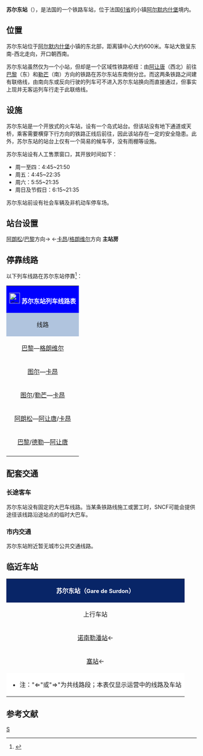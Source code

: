 {{暂定名称|alternate title=叙尔东站|time=2019-12-20}}
{{Infobox station
| name          ={{法国交通数据|sncf}}苏尔东站<br>{{lang|fr|Gare de Surdon}} 
| type          = [[法国铁路|法国铁路]]
| image = Gare de Surdon.JPG
|image_caption = 苏尔东站站台
| address       = {{FRA}}[[奥恩省|奥恩省]][[阿尔默内什堡|阿尔默内什堡]]
| latd          = 48
| latm          = 39
| lats          = 53
| latNS         = N
| longd         = 0
| longm         = 08
| longs         = 04
| longEW        = E
| operator = {{法国交通数据|sncf}}
| coordinates_display = yes
| iso_region    = FR
| line          = 
* {{link-fr|卡昂－图尔铁路|Ligne de Caen à Tours}}
* {{link-fr|巴黎－格朗维尔铁路|Ligne de Paris à Granville}} 
| platform      = 1
| tracks        = 2
| elevation = 173米
| opened        = 1867年8月5日
| rebuilt =
| status = 使用中
| closed        = 
| passengers= 约3.36万人次<ref>{{Cite web|url=https://ressources.data.sncf.com/explore/dataset/frequentation-gares/?sort=voyageurs_2014&q=surdon|title=Fréquentation en gares|accessdate=2016-11-06|author=SNCF|date=|language=法语|publisher=SNCF Open Data}}</ref>
| pass_year= 2015年
| station_type = 客运车站，兼办货运业务
| connections = （无）
| route_map =
| map_locator   = 
| note =
}}

'''苏尔东站'''（{{lang-fr|Gare de Surdon}}），是法国的一个铁路车站，位于法国[[奥恩省|61省]]的小镇[[阿尔默内什堡|阿尔默内什堡]]境内。

==位置==

苏尔东站位于[[阿尔默内什堡|阿尔默内什堡]]小镇的东北部，距离镇中心大约600米。车站大致呈东南-西北走向，开口朝西南。

苏尔东站虽然仅为一个小站，但却是一个区域性铁路枢纽：由[[阿让唐|阿让唐]]（西北）前往[[巴黎|巴黎]]（东）和[[勒芒|勒芒]]（南）方向的铁路在苏尔东站东南侧分岔。而这两条铁路之间建有联络线，由南向东或反向行驶的列车可不进入苏尔东站换向而直接通过，但事实上现并无客运列车行走于此联络线。

==设施==

苏尔东站是一个开放式的火车站，设有一个岛式站台。但该站没有地下通道或天桥，乘客需要横穿下行方向的铁路正线后前往，因此该站存在一定的安全隐患。此外，苏尔东站的站台上仅有一个简易的候车亭，没有雨棚等设施。

苏尔东站设有人工售票窗口，其开放时间如下：
* 周一至四：4:45~21:50
* 周五：4:45~22:35
* 周六：5:55~21:35
* 周日及节假日：6:15~21:35

苏尔东站前设有社会车辆及非机动车停车场。

==站台设置==

{{RailStStart|东北}}
{{RailStLine|||货车停靠线}}
{{RailStLine|2|| ||| ||}}[[阿朗松站|阿朗松]]/[[巴黎|巴黎]]方向→
{{RailStPlatform|岛| |||}}
{{RailStLine|1||过路车}}←[[卡昂站|卡昂]]/[[格朗维尔|格朗维尔]]方向
{{RailStPlatform|侧d||1T||}}
'''主站房'''
{{RailStEnd|西南}}

== 停靠线路 ==

{{动态列表|最后更新时间：2016年11月9日。本章节内容仅供参考，不排除因施工或罢工而引发的临时性变更。欢迎修正和补充}}

以下列车线路在苏尔东站停靠<ref>{{Cite web|url=http://www.sncf.com/fr/horaires-info-trafic/trajet/resultats|title=SURDON|accessdate=2016-11-09|author=SNCF|date=|language=法语|publisher=SNCF}}</ref>：

{| class="wikitable mw-collapsible" 
|colspan="5" style="background:#0000FF" align="center" |[[File:Sncf-logo.svg|28x28px]] <font color=#FFFFFF>'''苏尔东站列车线路表'''</font>
|-
!style="background:#B0C4DE"| 线路
!style="background:#B0C4DE"|车种
!style="background:#B0C4DE"|上一站
!style="background:#B0C4DE"|下一站
!style="background:#B0C4DE"|大致运行频率{{noteTag|name=noteA}}
|-
|[[巴黎蒙帕纳斯站|巴黎]]—[[格朗维尔站|格朗维尔]]
| rowspan="5" align="center" |{{法国交通数据|ter|nor}}
|[[莱格勒站|莱格勒]]
|[[阿让唐站|阿让唐]]
|每天6趟左右
|-
|[[图尔站|图尔]]—[[卡昂站|卡昂]]
|[[阿朗松站|阿朗松]]
|[[阿让唐站|阿让唐]]
|每天1~2趟
|-
|[[图尔站|图尔]]/[[勒芒站|勒芒]]—[[卡昂站|卡昂]]
|[[塞站|塞]]
|[[阿让唐站|阿让唐]]
|每天6趟左右
|-
|[[阿朗松站|阿朗松]]—[[阿让唐站|阿让唐]]/[[卡昂站|卡昂]]
|[[塞站|塞]]
|[[阿让唐站|阿让唐]]
|每天3趟左右
|-
|[[巴黎蒙帕纳斯站|巴黎]]/[[德勒站|德勒]]—[[阿让唐站|阿让唐]]{{noteTag|name=noteB}}
|[[勒梅勒罗站|勒梅勒罗]]
|[[阿让唐站|阿让唐]]
|每天1~2趟
|-
|colspan="5" style="background:#FFFFFF"|{{noteFoot|1=
{{noteTag|name=noteA|1=在本栏中，往返1次为"1趟"；除特别标明外，其数据仅工作日有效，周末及节假日列车数量可能会减少}}
{{noteTag|name=noteB|1=每周日晚上会有一班车延伸至[[格朗维尔站|格朗维尔站]]，返程次日早上出发}}
}}
|}

==配套交通==
===长途客车===

苏尔东站没有固定的大巴车线路。当某条铁路线施工或罢工时，SNCF可能会提供途径该线路沿途站点的临时大巴车。

===市内交通===

苏尔东站附近暂无城市公共交通线路。

==临近车站==

{|class="wikitable mw-collapsible" style="margin: 0 auto; width:42em;"
|colspan="3"  style="background:#082567" align="center"|<font color=#FFFFFF>'''苏尔东站（<span style="font-size:11pt;">Gare de Surdon</span>）'''</font>
|-
!上行车站
!线路
!下行车站
|-
|align="center" |[[诺南勒潘站|诺南勒潘站]]←
|align="center" |'''{{link-fr|巴黎－格朗维尔铁路|Ligne de Paris à Granville}} '''
|align="center" |⇒[[阿让唐站|阿让唐站]]→[[埃库谢站|埃库谢站]]
|-
|align="center" |[[塞站|塞站]]←
|align="center" |'''{{link-fr|卡昂－图尔铁路|Ligne de Caen à Tours}}'''
|align="center" |⇒[[阿让唐站|阿让唐站]]→[[科里博弗站|科里博弗站]]
|-
|colspan="3" style="background:#FFFFFF"|
*注："⇐"或"⇒"为共线路段；本表仅显示运营中的线路及车站
|}

== 参考文献 ==
{{Reflist}}

{{法国主要火车站列表}}

[[Category:奥恩省铁路车站|S]]